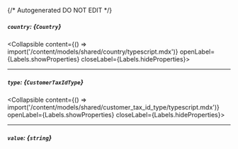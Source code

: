 {/* Autogenerated DO NOT EDIT  */}

##### `country`: *{`Country`}*
<Collapsible content={() => import('/content/models/shared/country/typescript.mdx')} openLabel={Labels.showProperties} closeLabel={Labels.hideProperties}>
</Collapsible>

---
##### `type`: *{`CustomerTaxIdType`}*
<Collapsible content={() => import('/content/models/shared/customer_tax_id_type/typescript.mdx')} openLabel={Labels.showProperties} closeLabel={Labels.hideProperties}>
</Collapsible>

---
##### `value`: *{`string`}*


